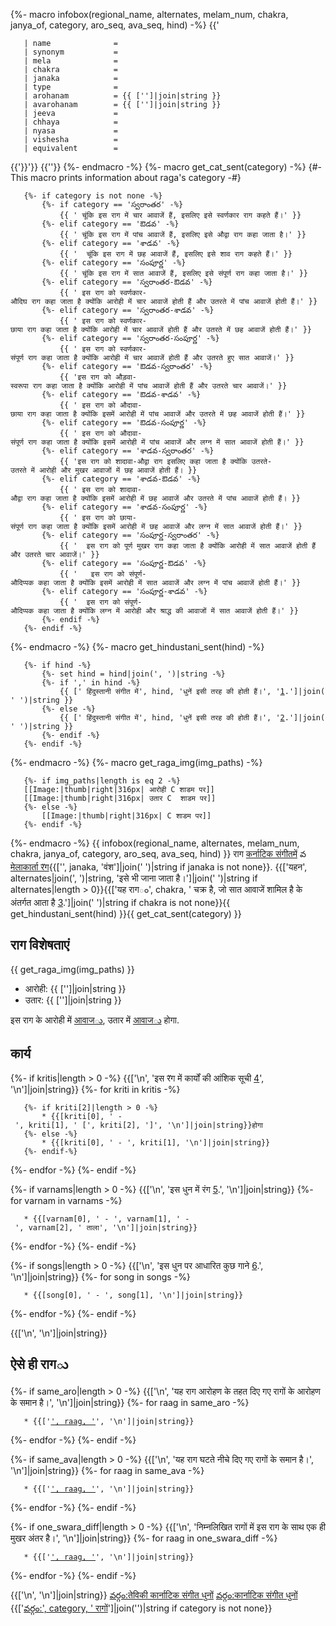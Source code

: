 {%- macro infobox(regional_name, alternates, melam_num, chakra, janya_of, category, aro_seq, ava_seq, hind) -%}
{{'{{Infobox ragam'}}
	| name          	= {{regional_name}}
	| synonym	    	= {{alternates|join(', ') if alternates}}
	| mela          	= {{melam_num if melam_num is not none}}
	| chakra        	= {{chakra if chakra is not none}}
	| janaka        	= {{janya_of if janya_of is not none}}
	| type          	= {{category if category is not none}}
	| arohanam      	= {{ ['{{svaraC|', aro_seq, '}}']|join|string }} 
	| avarohanam    	= {{ ['{{svaraC|', ava_seq, '}}']|join|string }}
	| jeeva         	=
	| chhaya        	=
	| nyasa         	=
	| vishesha      	= 
	| equivalent  		= {{hind|join(', ') if hind is not none}}
{{'}}'}}
{{'{{कार्नाटिक संगीत धुनों}}'}}
{%- endmacro -%}
{%- macro get_cat_sent(category) -%}
{#- This macro prints information about raga's category -#}
	{%- if category is not none -%}
		{%- if category == 'స్వరాంతర' -%}
			{{ ' चूंकि इस राग में चार आवाजें हैं, इसलिए इसे स्वर्णकार राग कहते हैं।' }}
		{%- elif category == 'ఔడవ' -%}
			{{ ' चूंकि इस राग में पांच आवाजें हैं, इसलिए इसे औद्वा राग कहा जाता है।' }}
		{%- elif category == 'శాడవ' -%}
			{{ '  चूंकि इस राग में छह आवाजें हैं, इसलिए इसे शाव राग कहते हैं।' }}
		{%- elif category == 'సంపూర్ణ' -%}
			{{ ' चूंकि इस राग में सात आवाजें हैं, इसलिए इसे संपूर्ण राग कहा जाता है।' }}
		{%- elif category == 'స్వరాంతర-ఔడవ' -%}
			{{ ' इस राग को स्वर्णकार-औदिघ राग कहा जाता है क्योंकि आरोही में चार आवाजें होती हैं और उतरते में पांच आवाजें होती हैं।' }}
		{%- elif category == 'స్వరాంతర-శాడవ' -%}
			{{ ' इस राग को स्वर्णकार-छाया राग कहा जाता है क्योंकि आरोही में चार आवाजें होती हैं और उतरते में छह आवाजें होती हैं।' }}
		{%- elif category == 'స్వరాంతర-సంపూర్ణ' -%}
			{{ ' इस राग को स्वर्णकार-संपूर्ण राग कहा जाता है क्योंकि आरोही में चार आवाजें होती हैं और उतरते हुए सात आवाजें।' }}
		{%- elif category == 'ఔడవ-స్వరాంతర' -%}
			{{ 'इस राग को औड़वा-स्वरूपा राग कहा जाता है क्योंकि आरोही में पांच आवाजें होती हैं और उतरते चार आवाजें।' }}
		{%- elif category == 'ఔడవ-శాడవ' -%}
			{{ ' इस राग को औदावा-छाया राग कहा जाता है क्योंकि इसमें आरोही में पांच आवाजें और उतरते में छह आवाजें होती हैं।' }}
		{%- elif category == 'ఔడవ-సంపూర్ణ' -%}
			{{ ' इस राग को औदावा-संपूर्ण राग कहा जाता है क्योंकि इसमें आरोही में पांच आवाजें और लग्न में सात आवाजें होती हैं।' }}
		{%- elif category == 'శాడవ-స్వరాంతర' -%}
			{{ 'इस राग को शादावा-औद्वा राग इसलिए कहा जाता है क्योंकि उतरते-उतरते में आरोही और मुखर आवाजों में छह आवाजें होती हैं। }}
		{%- elif category == 'శాడవ-ఔడవ' -%}
			{{ ' इस राग को शादावा-औद्वा राग कहा जाता है क्योंकि इसमें आरोही में छह आवाजें और उतरते में पांच आवाजें होती हैं। }}		
		{%- elif category == 'శాడవ-సంపూర్ణ' -%}
			{{ ' इस राग को छाया-संपूर्ण राग कहा जाता है क्योंकि इसमें आरोही में छह आवाजें और लग्न में सात आवाजें होती हैं।' }}
		{%- elif category == 'సంపూర్ణ-స్వరాంతర' -%}
			{{ '  इस राग को पूर्ण मुखर राग कहा जाता है क्योंकि आरोही में सात आवाजें होती हैं और उतरते चार आवाजें।' }}
		{%- elif category == 'సంపూర్ణ-ఔడవ' -%}
			{{ '   इस राग को संपूर्ण-औदिप्पक कहा जाता है क्योंकि इसमें आरोही में सात आवाजें और लग्न में पांच आवाजें होती हैं।' }}
		{%- elif category == 'సంపూర్ణ-శాడవ' -%}
			{{ '  इस राग को संपूर्ण-औदिप्पक कहा जाता है क्योंकि लग्न में आरोही और श्राद्ध की आवाजों में सात आवाजें होती हैं।' }}
		{%- endif -%}
	{%- endif -%}
{%- endmacro -%}
{%- macro get_hindustani_sent(hind) -%}
	{%- if hind -%}
		{%- set hind = hind|join(', ')|string -%}
		{%- if ',' in hind -%}
			{{ [' हिंदुस्तानी संगीत में', hind, 'धुनें इसी तरह की होती हैं।', '[https://karnatik.com/hcragatable.shtml].']|join(' ')|string }}	
		{%- else -%}
			{{ [' हिंदुस्तानी संगीत में', hind, 'धुनें इसी तरह की होती हैं।', '[https://karnatik.com/hcragatable.shtml].']|join(' ')|string }}		
		{%- endif -%}	
	{%- endif -%}	
{%- endmacro -%}
{%- macro get_raga_img(img_paths) -%}
	{%- if img_paths|length is eq 2 -%}
	[[Image:{{img_paths[0]}}|thumb|right|316px|''{{regional_name}}'' आरोही C शाडम पर]]
	[[Image:{{img_paths[1]}}|thumb|right|316px|''{{regional_name}}'' उतार C  शाडम पर]]
	{%- else -%}
		[[Image:{{img_paths[0]}}|thumb|right|316px|''{{regional_name}}'' C शाडम पर]]
	{%- endif -%}
{%- endmacro -%}
{{ infobox(regional_name, alternates, melam_num, chakra, janya_of, category, aro_seq, ava_seq, hind) }}
'''{{regional_name}}''' राग [[कर्नाटिक संगीत]]में {{melam_num if melam_num is not none else janaka_melam}}వ [[मेलाकार्ता ̈रग]]{{['', janaka, 'वंश']|join(' ')|string if janaka is not none}}. {{['यहन', alternates|join(', ')|string, 'इसे भी जाना जाता है।']|join(' ')|string if alternates|length > 0}}{{['यह रागం', chakra, ' चक्र है, जो सात आवाजें शामिल है के अंतर्गत आता है [https://en.wikipedia.org/wiki/Melakarta].']|join(' ')|string if chakra is not none}}{{ get_hindustani_sent(hind) }}{{ get_cat_sent(category) }}


==राग विशेषताएं==
{{ get_raga_img(img_paths) }}

* आरोही: {{ ['{{svaraC|', aro_seq, '}}']|join|string }} 
* उतार: {{ ['{{svaraC|', ava_seq, '}}']|join|string }}

इस राग के आरोही में {{aro_swaras|join(', ')}} [[आवाजు]], उतार  में {{ava_swaras|join(', ')}} [[आवाजు]] होगा.

==कार्य==
{%- if kritis|length > 0 -%}
{{['\n', 'इस ̈रग में कार्यों की आंशिक सूची [https://github.com/ssrihari/ragavardhini/blob/master/ragas/kritis.psv]', '\n']|join|string}}
{%- for kriti in kritis -%}
	{%- if kriti[2]|length > 0 -%}
		* {{[kriti[0], ' - ', kriti[1], ' [', kriti[2], ']', '\n']|join|string}}होगा
	{%- else -%}
		* {{[kriti[0], ' - ', kriti[1], '\n']|join|string}}
	{%- endif-%}
{%- endfor -%}
{%- endif -%}

{%- if varnams|length > 0 -%}
{{['\n', 'इस धुन में रंग [http://www.carnatica.in/kriti/varnamlist.htm].', '\n']|join|string}}
{%- for varnam in varnams -%}
	* {{[varnam[0], ' - ', varnam[1], ' - ', varnam[2], ' ताला', '\n']|join|string}}
{%- endfor -%}
{%- endif -%}


{%- if songs|length > 0 -%}
{{['\n', 'इस धुन पर आधारित कुछ गाने [http://rksanka.tripod.com/music/rslist.html].', '\n']|join|string}}
{%- for song in songs -%}
	* {{[song[0], ' - ', song[1], '\n']|join|string}}
{%- endfor -%}
{%- endif -%}

{{['\n', '\n']|join|string}}

==ऐसे ही रागు==
{%- if same_aro|length > 0 -%}
{{['\n', 'यह राग आरोहण के तहत दिए गए रागों के आरोहण के समान है।', '\n']|join|string}}
{%- for raag in same_aro -%}
	* {{['[[', raag, ']]', '\n']|join|string}}
{%- endfor -%}
{%- endif -%}

{%- if same_ava|length > 0 -%}
{{['\n', 'यह राग घटते नीचे दिए गए रागों के समान है।', '\n']|join|string}}
{%- for raag in same_ava -%}
	* {{['[[', raag, ']]', '\n']|join|string}}
{%- endfor -%}
{%- endif -%}

{%- if one_swara_diff|length > 0 -%}
{{['\n', 'निम्नलिखित रागों में इस राग के साथ एक ही मुखर अंतर है।', '\n']|join|string}}
{%- for raag in one_swara_diff -%}
	* {{['[[', raag, ']]', '\n']|join|string}}
{%- endfor -%}
{%- endif -%}

{{['\n', '\n']|join|string}}
[[వర్గం:तेविकी कार्नाटिक संगीत धुनों]]
[[వర్గం:कार्नाटिक संगीत धुनों]]
{{['[[వర్గం:', category, ' रागों]]']|join('')|string if category is not none}}
